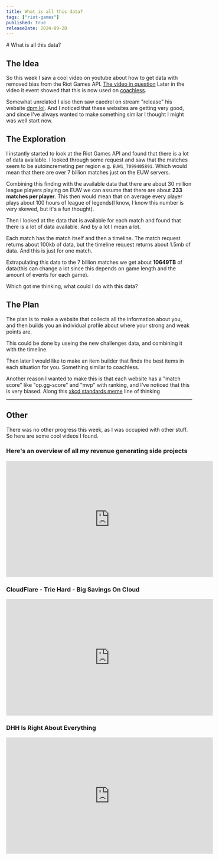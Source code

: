 ```yaml
---
title: What is all this data?
tags: ["riot-games"]
published: true
releaseDate: 2024-09-28
---
```

<article class="prose mx-auto py-4"> 
# What is all this data?

## The Idea
So this week I saw a cool video on youtube about how to get data with removed bias from the Riot Games API. [The video in question](https://www.youtube.com/watch?v=a-a6__xFeVc)
Later in the video it event showed that this is now used on [coachless](https://coachless.gg/).

Somewhat unrelated I also then saw caedrel on stream "release" his website [dpm.lol](https://dpm.lol/).
And I noticed that these websites are getting very good, and since I've always wanted to make something similar I thought I might was well start now.

## The Exploration
I instantly started to look at the Riot Games API and found that there is a lot of data available.
I looked through some request and saw that the matches seem to be autoincremeting per region e.g. `EUW1_7099405891`. Which would mean that there are over 7 billion matches just on the EUW servers.

Combining this finding with the available data that there are about 30 million league players playing on EUW we can assume that there are about **233 matches per player**.
This then would mean that on average every player plays about 100 hours of league of legends(I know, I know this number is very skewed, but it's a fun thought).

Then I looked at the data that is available for each match and found that there is a lot of data available. And by a lot I mean a lot.

Each match has the match itself and then a timeline. The match request returns about 100kb of data, but the timeline request returns about 1.5mb of data. And this is just for one match.

Extrapulating this data to the 7 billion matches we get about **10649TB** of data(this can change a lot since this depends on game length and the amount of events for each game).

Which got me thinking, what could I do with this data?

## The Plan

The plan is to make a website that collects all the information about you, and then builds you an individual profile about where your strong and weak points are.

This could be done by useing the new challenges data, and combining it with the timeline.

Then later I would like to make an item builder that finds the best items in each situation for you. Something similar to coachless.

Another reason I wanted to make this is that each website has a "match score" like "op.gg-score" and "mvp" with ranking, and I've noticed that this is very biased.
Along this [xkcd standards meme](https://xkcd.com/927/) line of thinking  

---
# Other
There was no other progress this week, as I was occupied with other stuff. So here are some cool videos I found.

### Here's an overview of all my revenue generating side projects
<iframe width="560" height="315" src="https://www.youtube-nocookie.com/embed/-wk-zezHwZs?si=xqCTHKREQq1pkH5e" title="YouTube video player" frameborder="0" allow="accelerometer; autoplay; clipboard-write; encrypted-media; gyroscope; picture-in-picture; web-share" referrerpolicy="strict-origin-when-cross-origin" allowfullscreen></iframe>

### CloudFlare - Trie Hard - Big Savings On Cloud
<iframe width="560" height="315" src="https://www.youtube-nocookie.com/embed/xV4rLfpidIk?si=LHfE4rIs16B5alKZ" title="YouTube video player" frameborder="0" allow="accelerometer; autoplay; clipboard-write; encrypted-media; gyroscope; picture-in-picture; web-share" referrerpolicy="strict-origin-when-cross-origin" allowfullscreen></iframe>

### DHH Is Right About Everything
<iframe width="560" height="315" src="https://www.youtube-nocookie.com/embed/mTa2d3OLXhg?si=mookdHzEgzwDREiX" title="YouTube video player" frameborder="0" allow="accelerometer; autoplay; clipboard-write; encrypted-media; gyroscope; picture-in-picture; web-share" referrerpolicy="strict-origin-when-cross-origin" allowfullscreen></iframe>
</article>